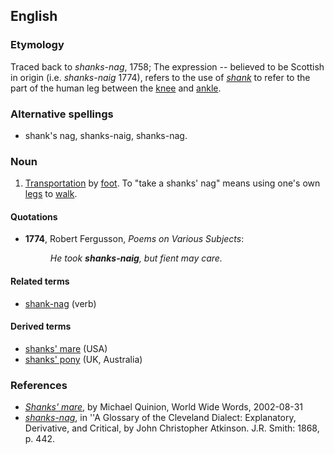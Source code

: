 ==English==

===Etymology===
Traced back to ''shanks-nag'', 1758; The expression -- believed to be Scottish in origin (i.e. ''shanks-naig'' 1774), refers to the use of ''[[shank]]'' to refer to the part of the human leg between the [[knee]] and [[ankle]].

===Alternative spellings===
* shank's nag, shanks-naig, shanks-nag.

===Noun===
{{en-noun|sg=[[shank]]s' [[nag]]}}

# {{idiom|Scottish}} {{archaic}} [[transportation|Transportation]] by [[foot]]. To "take a shanks' nag" means using one's own [[legs]] to [[walk]].

====Quotations====
*'''1774''', Robert Fergusson, ''Poems on Various Subjects'':
*:''He took '''shanks-naig''', but fient may care.''

====Related terms====
* [[shank-nag]] (verb)

====Derived terms====
* [[shanks' mare]] (USA)
* [[shanks' pony]] (UK, Australia)

===References===
* ''[http://www.worldwidewords.org/qa/qa-sha4.htm Shanks' mare]'', by Michael Quinion, World Wide Words, 2002-08-31 
* ''[http://books.google.com/books?id=MMcRAAAAIAAJ&pg=PA442&dq=%22shanks%27+nag%22&lr=&ei=rZxgR6TGN4KotgOgz5iFBw shanks-nag]'', in ''A Glossary of the Cleveland Dialect: Explanatory, Derivative, and Critical, by John Christopher Atkinson. J.R. Smith: 1868, p. 442.